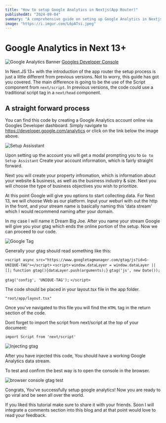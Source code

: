 ```yaml
---
title: "How to setup Google Analytics in Nextjs(App Router)"
publishedAt: "2024-09-04"
summary: "A comprehensive guide on seting up Google Analytics in Nextjs App Router"
image: "https://i.imgur.com/L6pATsi.jpeg"
---
```


# Google Analytics in Next 13+

![Google Analytics Banner](https://i.imgur.com/Cqh6fvY.jpeg)
[Googles Developer Console](https://developers.google.com/analytics)

In Next.JS 13+ with the introduction of the app router the setup process is just a little different from previous versions. Not to worry, this guide has got you covered. 
The main difference is going to be the use of the Script component from `next/script`. In previous versions, the code could use a traditional script tag in a `next/head` component.

## A straight forward process

You can find this code by creating a Google Analytics account online via Googles Developer dashboard. Simply navigate to https://developer.google.com/analytics or click on the link below the image above.

![Setup Assisstant](https://i.imgur.com/37oWTaT.jpeg)

Upon setting up the account you will get a modal prompting you to `Go to Setup Assistant` Create your account information, which is fairly straight forward. 

Next you will create your property infromation, which is information about your website & business, as well as the business industry & size. Next you will choose the type of business objectives you wish to prioritize.

At this point Google will give you options to start collecting data. For Next 13, we will choose Web as our platform. Input your weburl with out the http in the front, and your stream name is basically naming this 'data stream' which I would recommend naming after your domain.

In my case I will name it Dream Big Joe. After you name your stream Google will give you your gtag which ends the online portion of the setup. Now we can proceed to our code.

![Google Tag](https://i.imgur.com/0tEE7Mj.jpeg)

Generally your gtag should read something like this:


`<script async src="https://www.googletagmanager.com/gtag/js?id=G-UNIQUE-TAG"></script>`
`<script>`
  `window.dataLayer = window.dataLayer || [];`
  `function gtag(){dataLayer.push(arguments);}`
  `gtag('js', new Date());`

  `gtag('config', 'UNIQUE-TAG');`
`</script>`

The code should be placed in your layout.tsx file in the app folder.

`"root/app/layout.tsx"`

Once you've navigated to this file you will find the `HTML` tag in the return section of the code. 

Dont forget to import the script from next/script at the top of your document:

`import Script from 'next/script'`

![Injecting gtag](https://i.imgur.com/2PDHJl7.jpeg)

After you have injected this code, You should have a working Google Analytics data stream.

To test and confirm the best way is to open the console in the browser.

![browser console gtag test](https://i.imgur.com/HEVq151.jpeg)

Congrats, You've successfully setup google analytics! Now you are ready to go viral and be seen all over the world.

If you liked this tutorial make sure to share it with your friends. Soon I will integrate a comments section into this blog and at that point would love to read your feedback.